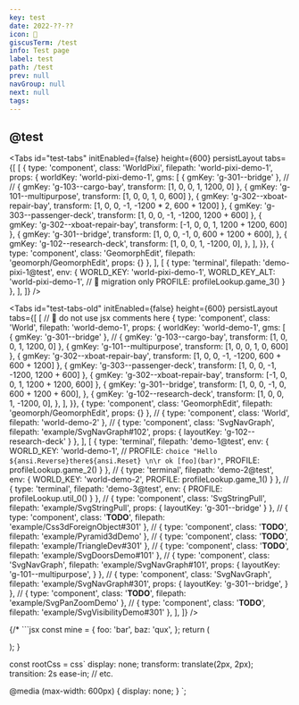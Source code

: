 ```yaml
---
key: test
date: 2022-??-??
icon: 🧪
giscusTerm: /test
info: Test page
label: test
path: /test
prev: null
navGroup: null
next: null
tags:
---
```



## @test

<Tabs
  id="test-tabs"
  initEnabled={false}
  height={600}
  persistLayout
  tabs={[
    [
      { type: 'component', class: 'WorldPixi', filepath: 'world-pixi-demo-1', props: {
        worldKey: 'world-pixi-demo-1',
        gms: [
          { gmKey: 'g-301--bridge' },
          // // { gmKey: 'g-103--cargo-bay', transform: [1, 0, 0, 1, 1200, 0] },
          { gmKey: 'g-101--multipurpose', transform: [1, 0, 0, 1, 0, 600] },
          { gmKey: 'g-302--xboat-repair-bay', transform: [1, 0, 0, -1, -1200 * 2, 600 + 1200] },
          { gmKey: 'g-303--passenger-deck', transform: [1, 0, 0, -1, -1200, 1200 + 600] },
          { gmKey: 'g-302--xboat-repair-bay', transform: [-1, 0, 0, 1, 1200 + 1200, 600] },
          { gmKey: 'g-301--bridge', transform: [1, 0, 0, -1, 0, 600 + 1200 + 600], },
          { gmKey: 'g-102--research-deck', transform: [1, 0, 0, 1, -1200, 0], },
        ],
      }},
      { type: 'component', class: 'GeomorphEdit', filepath: 'geomorph/GeomorphEdit', props: {} },
    ],
    [
      { type: 'terminal', filepath: 'demo-pixi-1@test', env: {
        WORLD_KEY: 'world-pixi-demo-1',
        WORLD_KEY_ALT: 'world-pixi-demo-1', // 🚧 migration only
        PROFILE: profileLookup.game_3()
      } },
    ],
  ]}
/>

<Tabs
  id="test-tabs-old"
  initEnabled={false}
  height={600}
  persistLayout
  tabs={[
    [
      // 🚧 do not use jsx comments here
      { type: 'component', class: 'World', filepath: 'world-demo-1', props: {
        worldKey: 'world-demo-1',
        gms: [
          { gmKey: 'g-301--bridge' },
          // { gmKey: 'g-103--cargo-bay', transform: [1, 0, 0, 1, 1200, 0] },
          { gmKey: 'g-101--multipurpose', transform: [1, 0, 0, 1, 0, 600] },
          { gmKey: 'g-302--xboat-repair-bay', transform: [1, 0, 0, -1, -1200, 600 + 600 + 1200] },
          { gmKey: 'g-303--passenger-deck', transform: [1, 0, 0, -1, -1200, 1200 + 600] },
          { gmKey: 'g-302--xboat-repair-bay', transform: [-1, 0, 0, 1, 1200 + 1200, 600] },
          { gmKey: 'g-301--bridge', transform: [1, 0, 0, -1, 0, 600 + 1200 + 600], },
          { gmKey: 'g-102--research-deck', transform: [1, 0, 0, 1, -1200, 0], },
        ],
      }},
      { type: 'component', class: 'GeomorphEdit', filepath: 'geomorph/GeomorphEdit', props: {} },
      // { type: 'component', class: 'World', filepath: 'world-demo-2' },
      // { type: 'component', class: 'SvgNavGraph', filepath: 'example/SvgNavGraph#102', props: { layoutKey: 'g-102--research-deck' } },
    ],
    [
      { type: 'terminal', filepath: 'demo-1@test', env: {
        WORLD_KEY: 'world-demo-1',
        // PROFILE: `choice "Hello ${ansi.Reverse}there${ansi.Reset} \n\r ok [foo](bar)"`,
        PROFILE: profileLookup.game_2()
      } },
      // { type: 'terminal', filepath: 'demo-2@test', env: { WORLD_KEY: 'world-demo-2', PROFILE: profileLookup.game_1() } },
      // { type: 'terminal', filepath: 'demo-3@test', env: { PROFILE: profileLookup.util_0() } },
      // { type: 'component', class: 'SvgStringPull', filepath: 'example/SvgStringPull', props: { layoutKey: 'g-301--bridge' } },
      // { type: 'component', class: '__TODO__', filepath: 'example/Css3dForeignObject#301' },
      // { type: 'component', class: '__TODO__', filepath: 'example/Pyramid3dDemo' },
      // { type: 'component', class: '__TODO__', filepath: 'example/TriangleDev#301' },
      // { type: 'component', class: '__TODO__', filepath: 'example/SvgDoorsDemo#101' },
      // { type: 'component', class: 'SvgNavGraph', filepath: 'example/SvgNavGraph#101', props: { layoutKey: 'g-101--multipurpose', } },
      // { type: 'component', class: 'SvgNavGraph', filepath: 'example/SvgNavGraph#301', props: { layoutKey: 'g-301--bridge', } },
      // { type: 'component', class: '__TODO__', filepath: 'example/SvgPanZoomDemo' },
      // { type: 'component', class: '__TODO__', filepath: 'example/SvgVisibilityDemo#301' },
    ],
  ]}
/>

{/* ```jsx
  const mine = {
    foo: 'bar',
    baz: 'qux',
  };
  return (
    <MyComponent foo={42} bar="hi">
      <div />
    </MyComponent>
  );
}

const rootCss = css`
  display: none;
  transform: translate(2px, 2px);
  transition: 2s ease-in;
  // etc.

  @media (max-width: 600px) {
    display: none;
  }
`;
``` */}
